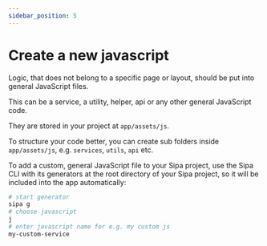 ```yaml
---
sidebar_position: 5
---
```


# Create a new javascript

Logic, that does not belong to a specific page or layout, should be put into general JavaScript files.

This can be a service, a utility, helper, api or any other general JavaScript code.

They are stored in your project at `app/assets/js`.

To structure your code better, you can create sub folders inside `app/assets/js`, e.g. `services`, `utils`, `api` etc.

To add a custom, general JavaScript file to your Sipa project, use the Sipa CLI with its generators at the root directory of your Sipa project, so it will be included into the app automatically:

```bash
# start generator
sipa g
# choose javascript
j
# enter javascript name for e.g. my custom js
my-custom-service
```
